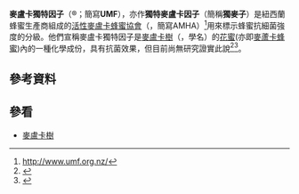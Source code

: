 '''麥盧卡獨特因子'''（{{lang|en|'''Unique Manuka Factor'''}}®；簡寫'''UMF'''），亦作'''獨特麥盧卡因子'''（簡稱'''獨麥子'''）是紐西蘭蜂蜜生產商組成的[[活性麥盧卡蜂蜜協會|活性麥盧卡蜂蜜協會]]（{{lang|en|Active Manuka Honey Association}}，簡寫AMHA）<ref>http://www.umf.org.nz/</ref>用來標示蜂蜜抗細菌強度的分級。他們宣稱麥盧卡獨特因子是[[麥盧卡樹|麥盧卡樹]]（{{lang|mi|Mānuka}}，學名{{lang|la|''Leptospermum scoparium''}}）的[[花蜜|花蜜]](亦即[[麥蘆卡蜂蜜|麥蘆卡蜂蜜]])內的一種化學成份，具有抗菌效果，但目前尚無研究證實此說<ref>{{cite web | url=http://www.umf.org.nz/What-is-UMF-honey | title=What is UMF® honey? | 3= | language=en | accessdate=2011-08-24 | archive-url=https://web.archive.org/web/20110724201741/http://www.umf.org.nz/What-is-UMF-honey | archive-date=2011-07-24 | dead-url=yes }}</ref><ref>{{cite web|title=How manuka honey helps fight infection|url=http://www.physorg.com/news171523022.html |language=en}}</ref>。

== 參考資料 ==
{{reflist}}

== 參看 ==
* [[麥盧卡樹|麥盧卡樹]]